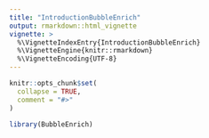 ```yaml
---
title: "IntroductionBubbleEnrich"
output: rmarkdown::html_vignette
vignette: >
  %\VignetteIndexEntry{IntroductionBubbleEnrich}
  %\VignetteEngine{knitr::rmarkdown}
  %\VignetteEncoding{UTF-8}
---
```


```r
knitr::opts_chunk$set(
  collapse = TRUE,
  comment = "#>"
)
```

```r
library(BubbleEnrich)
```
